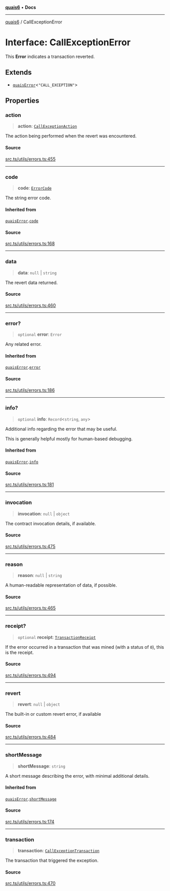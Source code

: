[**quais6**](../README.md) • **Docs**

***

[quais6](../globals.md) / CallExceptionError

# Interface: CallExceptionError

This **Error** indicates a transaction reverted.

## Extends

- [`quaisError`](quaisError.md)\<`"CALL_EXCEPTION"`\>

## Properties

### action

> **action**: [`CallExceptionAction`](../type-aliases/CallExceptionAction.md)

The action being performed when the revert was encountered.

#### Source

[src.ts/utils/errors.ts:455](https://github.com/dominant-strategies/quais-6.js/blob/aca1855329c3946c627ab7f16ac5304cea7d20c5/src.ts/utils/errors.ts#L455)

***

### code

> **code**: [`ErrorCode`](../type-aliases/ErrorCode.md)

The string error code.

#### Inherited from

[`quaisError`](quaisError.md).[`code`](quaisError.md#code)

#### Source

[src.ts/utils/errors.ts:168](https://github.com/dominant-strategies/quais-6.js/blob/aca1855329c3946c627ab7f16ac5304cea7d20c5/src.ts/utils/errors.ts#L168)

***

### data

> **data**: `null` \| `string`

The revert data returned.

#### Source

[src.ts/utils/errors.ts:460](https://github.com/dominant-strategies/quais-6.js/blob/aca1855329c3946c627ab7f16ac5304cea7d20c5/src.ts/utils/errors.ts#L460)

***

### error?

> `optional` **error**: `Error`

Any related error.

#### Inherited from

[`quaisError`](quaisError.md).[`error`](quaisError.md#error)

#### Source

[src.ts/utils/errors.ts:186](https://github.com/dominant-strategies/quais-6.js/blob/aca1855329c3946c627ab7f16ac5304cea7d20c5/src.ts/utils/errors.ts#L186)

***

### info?

> `optional` **info**: `Record`\<`string`, `any`\>

Additional info regarding the error that may be useful.

 This is generally helpful mostly for human-based debugging.

#### Inherited from

[`quaisError`](quaisError.md).[`info`](quaisError.md#info)

#### Source

[src.ts/utils/errors.ts:181](https://github.com/dominant-strategies/quais-6.js/blob/aca1855329c3946c627ab7f16ac5304cea7d20c5/src.ts/utils/errors.ts#L181)

***

### invocation

> **invocation**: `null` \| `object`

The contract invocation details, if available.

#### Source

[src.ts/utils/errors.ts:475](https://github.com/dominant-strategies/quais-6.js/blob/aca1855329c3946c627ab7f16ac5304cea7d20c5/src.ts/utils/errors.ts#L475)

***

### reason

> **reason**: `null` \| `string`

A human-readable representation of data, if possible.

#### Source

[src.ts/utils/errors.ts:465](https://github.com/dominant-strategies/quais-6.js/blob/aca1855329c3946c627ab7f16ac5304cea7d20c5/src.ts/utils/errors.ts#L465)

***

### receipt?

> `optional` **receipt**: [`TransactionReceipt`](../classes/TransactionReceipt.md)

If the error occurred in a transaction that was mined
 (with a status of `0`), this is the receipt.

#### Source

[src.ts/utils/errors.ts:494](https://github.com/dominant-strategies/quais-6.js/blob/aca1855329c3946c627ab7f16ac5304cea7d20c5/src.ts/utils/errors.ts#L494)

***

### revert

> **revert**: `null` \| `object`

The built-in or custom revert error, if available

#### Source

[src.ts/utils/errors.ts:484](https://github.com/dominant-strategies/quais-6.js/blob/aca1855329c3946c627ab7f16ac5304cea7d20c5/src.ts/utils/errors.ts#L484)

***

### shortMessage

> **shortMessage**: `string`

A short message describing the error, with minimal additional
 details.

#### Inherited from

[`quaisError`](quaisError.md).[`shortMessage`](quaisError.md#shortmessage)

#### Source

[src.ts/utils/errors.ts:174](https://github.com/dominant-strategies/quais-6.js/blob/aca1855329c3946c627ab7f16ac5304cea7d20c5/src.ts/utils/errors.ts#L174)

***

### transaction

> **transaction**: [`CallExceptionTransaction`](../type-aliases/CallExceptionTransaction.md)

The transaction that triggered the exception.

#### Source

[src.ts/utils/errors.ts:470](https://github.com/dominant-strategies/quais-6.js/blob/aca1855329c3946c627ab7f16ac5304cea7d20c5/src.ts/utils/errors.ts#L470)
